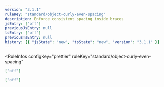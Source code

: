 ```yaml
---
version: "3.1.1"
ruleKey: "standard/object-curly-even-spacing"
description: Enforce consistent spacing inside braces
jsEntry: ["off"]
previousJsEntry: null
tsEntry: ["off"]
previousTsEntry: null
history: [{ "jsState": "new", "tsState": "new", "version": "3.1.1" }]
---
```


<RuleInfos 
  configKey="prettier" 
  ruleKey="standard/object-curly-even-spacing" 
>

```json
["off"]
```

```json
["off"]
```

</RuleInfos>

